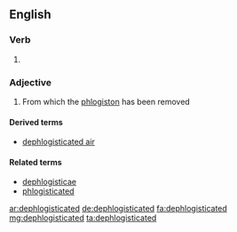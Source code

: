 ==English==

===Verb===
{{head|en|verb form}}

# {{en-past of|dephlogisticate}}

===Adjective===
{{en-adj}}

# {{context|obsolete|chemistry|lang=en}} From which the [[phlogiston]] has been removed

====Derived terms====
* [[dephlogisticated air]]

====Related terms====
* [[dephlogisticae]]
* [[phlogisticated]]

[[ar:dephlogisticated]]
[[de:dephlogisticated]]
[[fa:dephlogisticated]]
[[mg:dephlogisticated]]
[[ta:dephlogisticated]]